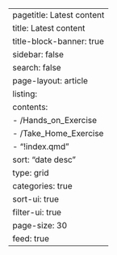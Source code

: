 ---
pagetitle: Latest content
title: Latest content
title-block-banner: true
sidebar: false
search: false
page-layout: article  
listing:
  contents: 
  - /Hands_on_Exercise
  - /Take_Home_Exercise
  - "!index.qmd"
  sort: "date desc"
  type: grid
  categories: true
  sort-ui: true
  filter-ui: true
  page-size: 30
  feed: true
---